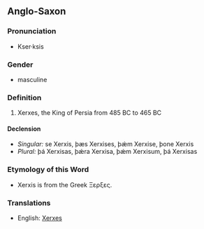 ==Anglo-Saxon==

===Pronunciation===
*Kser·ksis

===Gender===
*masculine

===Definition===
#Xerxes, the King of Persia from 485 BC to 465 BC

====Declension====
*''Singular:'' se Xerxis, þæs Xerxises, þǽm Xerxise, þone Xerxis
*''Plural:'' þá Xerxisas, þǽra Xerxisa, þǽm Xerxisum, þá Xerxisas

===Etymology of this Word===
*Xerxis is from the Greek Ξερξες.

===Translations===
*English: [[Xerxes]]